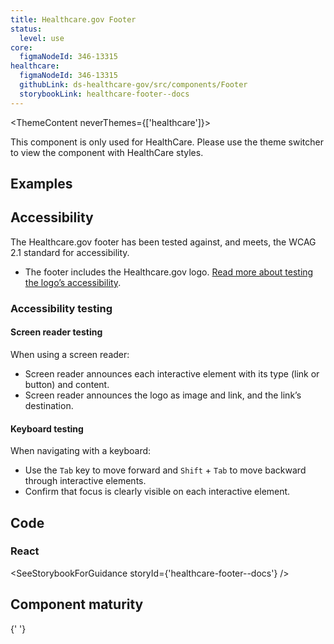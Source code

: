 ```yaml
---
title: Healthcare.gov Footer
status:
  level: use
core:
  figmaNodeId: 346-13315
healthcare:
  figmaNodeId: 346-13315
  githubLink: ds-healthcare-gov/src/components/Footer
  storybookLink: healthcare-footer--docs
---
```



<ThemeContent neverThemes={['healthcare']}>
  <Alert variation="error">
    <p class="ds-c-alert__text">
      This component is only used for HealthCare. Please use the theme switcher to view the
      component with HealthCare styles.
    </p>
  </Alert>
</ThemeContent>

## Examples

<StorybookExample componentName="footer" storyId="healthcare-footer--basic-footer" />

## Accessibility

The Healthcare.gov footer has been tested against, and meets, the WCAG 2.1 standard for accessibility.

- The footer includes the Healthcare.gov logo. [Read more about testing the logo’s accessibility](/components/logos/healthcare-logo/?theme=healthcare).

### Accessibility testing

#### Screen reader testing

When using a screen reader:
- Screen reader announces each interactive element with its type (link or button) and content.
- Screen reader announces the logo as image and link, and the link’s destination.

#### Keyboard testing

When navigating with a keyboard:
- Use the `Tab` key to move forward and `Shift` + `Tab` to move backward
through interactive elements.
- Confirm that focus is clearly visible on each interactive element.

## Code

### React

<SeeStorybookForGuidance storyId={'healthcare-footer--docs'} />

## Component maturity

<MaturityChecklist
  a11yStandards={true}
  color={true}
  forcedColors={false}
  screenReaders={true}
  keyboardNavigable={true}
  storybook={true}
  responsive={true}
  spanish={true}
  completeUiKit={false}
  responsiveUiKit={false}
  tokensInCode={true}
  tokensInSketch={true}
/>{' '}
